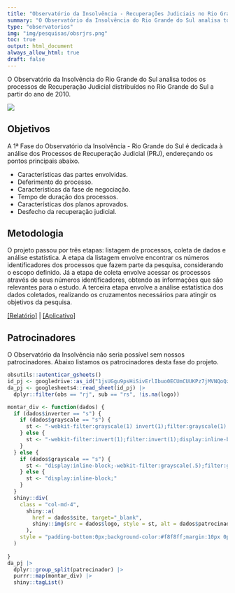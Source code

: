 ```yaml
---
title: "Observatório da Insolvência - Recuperações Judiciais no Rio Grande do Sul"
summary: "O Observatório da Insolvência do Rio Grande do Sul analisa todos os processos de Recuperação Judicial distribuídos no Rio Grande do Sul a partir do ano de 2010."
type: "observatorios"
img: "img/pesquisas/obsrjrs.png"
toc: true
output: html_document
always_allow_html: true
draft: false
---
```


O Observatório da Insolvência do Rio Grande do Sul analisa todos os processos de Recuperação Judicial distribuídos no Rio Grande do Sul a partir do ano de 2010.

![](/img/pesquisas/obsrjrs.png)

## Objetivos
A 1ª Fase do Observatório da Insolvência - Rio Grande do Sul é dedicada à análise dos Processos de Recuperação Judicial (PRJ), endereçando os pontos principais abaixo.

- Características das partes envolvidas.
- Deferimento do processo.
- Características da fase de negociação.
- Tempo de duração dos processos.
- Características dos planos aprovados.
- Desfecho da recuperação judicial.

## Metodologia

O projeto passou por três etapas: listagem de processos, coleta de dados e análise estatística. A etapa da listagem envolve encontrar os números identificadores dos processos que fazem parte da pesquisa, considerando o escopo definido. Já a etapa de coleta envolve acessar os processos através de seus números identificadores, obtendo as informações que são relevantes para o estudo. A terceira etapa envolve a análise estatística dos dados coletados, realizando os cruzamentos necessários para atingir os objetivos da pesquisa.

<a href="https://abjur.github.io/obsRJRS/relatorio/index.html">[Relatório]</a> 
| <a href="https://abjur.shinyapps.io/obsRJRS/">[Aplicativo]</a>

## Patrocinadores
<p>O Observatório da Insolvência não seria possível sem nossos patrocinadores. Abaixo listamos os patrocinadores desta fase do projeto.</p>

<div class="row" style="align:center;">

```r

obsutils::autenticar_gsheets()
id_pj <- googledrive::as_id("1jsUGgu9psHiSivErlIbuo0ECUmCUUKPz7jMVNQoQzIQ")
da_pj <- googlesheets4::read_sheet(id_pj) |>
  dplyr::filter(obs == "rj", sub == "rs", !is.na(logo))

montar_div <- function(dados) {
  if (dados$inverter == "s") {
    if (dados$grayscale == "s") {
      st <- "-webkit-filter:grayscale(1) invert(1);filter:grayscale(1) invert(1);display:inline-block;"
    } else {
      st <- "-webkit-filter:invert(1);filter:invert(1);display:inline-block;"
    }
  } else {
    if (dados$grayscale == "s") {
      st <- "display:inline-block;-webkit-filter:grayscale(.5);filter:grayscale(.5);"
    } else {
      st <- "display:inline-block;"
    }
  }
  shiny::div(
    class = "col-md-4",
      shiny::a(
        href = dados$site, target="_blank", 
        shiny::img(src = dados$logo, style = st, alt = dados$patrocinador)
      ),
    style = "padding-bottom:0px;background-color:#f8f8ff;margin:10px 0px 0px 0px;min-height:200px;display:flex;justify-content:center;align-items:center;"
  )
  
}
da_pj |>
  dplyr::group_split(patrocinador) |> 
  purrr::map(montar_div) |> 
  shiny::tagList()
```
</div>





